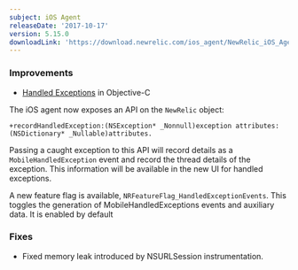 ```yaml
---
subject: iOS Agent
releaseDate: '2017-10-17'
version: 5.15.0
downloadLink: 'https://download.newrelic.com/ios_agent/NewRelic_iOS_Agent_5.15.0.zip'
---
```


### Improvements

* [Handled Exceptions](/docs/mobile-monitoring/new-relic-mobile-ios/ios-sdk-api/record-handled-exception) in Objective-C

The iOS agent now exposes an API on the `NewRelic` object:

```
+recordHandledException:(NSException* _Nonnull)exception attributes:(NSDictionary* _Nullable)attributes.
```

Passing a caught exception to this API will record details as a `MobileHandledException` event and record the thread details of the exception. This information will be available in the new UI for handled exceptions.

A new feature flag is available, `NRFeatureFlag_HandledExceptionEvents`. This toggles the generation of MobileHandledExceptions events and auxiliary data. It is enabled by default

### Fixes

* Fixed memory leak introduced by NSURLSession instrumentation.
